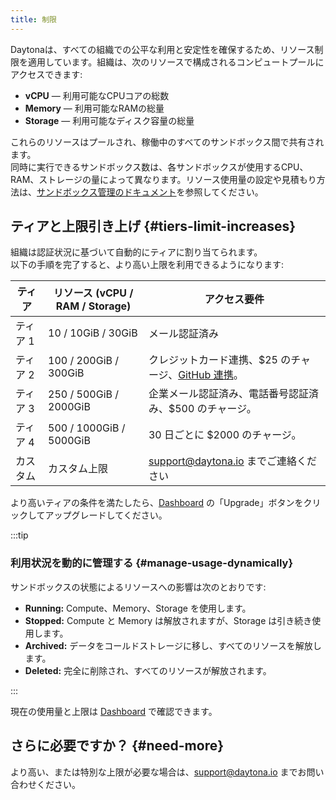 ```yaml
---
title: 制限
---
```


Daytonaは、すべての組織での公平な利用と安定性を確保するため、リソース制限を適用しています。組織は、次のリソースで構成されるコンピュートプールにアクセスできます:

- **vCPU** — 利用可能なCPUコアの総数
- **Memory** — 利用可能なRAMの総量
- **Storage** — 利用可能なディスク容量の総量

これらのリソースはプールされ、稼働中のすべてのサンドボックス間で共有されます。\
同時に実行できるサンドボックス数は、各サンドボックスが使用するCPU、RAM、ストレージの量によって異なります。リソース使用量の設定や見積もり方法は、[サンドボックス管理のドキュメント](https://www.daytona.io/docs/sandbox-management/)を参照してください。

## ティアと上限引き上げ {#tiers-limit-increases}

組織は認証状況に基づいて自動的にティアに割り当てられます。\
以下の手順を完了すると、より高い上限を利用できるようになります:

| ティア   | リソース (vCPU / RAM / Storage) | アクセス要件                                                                                                            |
| ------ | -------------------------------- | ----------------------------------------------------------------------------------------------------------------------- |
| ティア 1 | 10 / 10GiB / 30GiB               | メール認証済み                                                                                                          |
| ティア 2 | 100 / 200GiB / 300GiB            | クレジットカード連携、$25 のチャージ、[GitHub 連携](https://www.daytona.io/docs/linked-accounts#how-to-link-an-account)。 |
| ティア 3 | 250 / 500GiB / 2000GiB           | 企業メール認証済み、電話番号認証済み、$500 のチャージ。                                                                   |
| ティア 4 | 500 / 1000GiB / 5000GiB          | 30 日ごとに $2000 のチャージ。                                                                                           |
| カスタム | カスタム上限                      | [support@daytona.io](mailto:support@daytona.io) までご連絡ください                                                       |

より高いティアの条件を満たしたら、[Dashboard](https://app.daytona.io/dashboard/limits) の「Upgrade」ボタンをクリックしてアップグレードしてください。

:::tip

### 利用状況を動的に管理する {#manage-usage-dynamically}

サンドボックスの状態によるリソースへの影響は次のとおりです:

- **Running:** Compute、Memory、Storage を使用します。
- **Stopped:** Compute と Memory は解放されますが、Storage は引き続き使用します。
- **Archived:** データをコールドストレージに移し、すべてのリソースを解放します。
- **Deleted:** 完全に削除され、すべてのリソースが解放されます。

:::

現在の使用量と上限は [Dashboard](https://app.daytona.io/dashboard/limits) で確認できます。

## さらに必要ですか？ {#need-more}

より高い、または特別な上限が必要な場合は、[support@daytona.io](mailto:support@daytona.io) までお問い合わせください。
